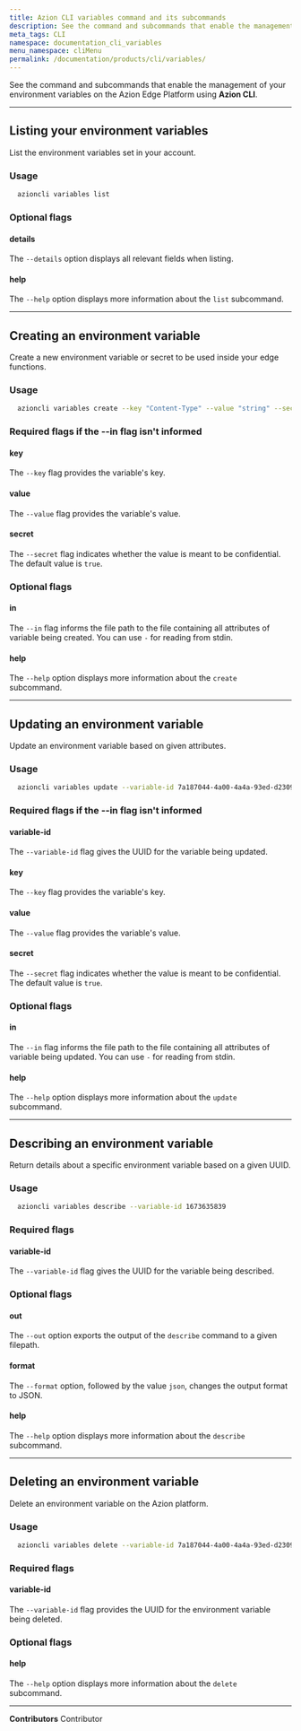 ```yaml
---
title: Azion CLI variables command and its subcommands
description: See the command and subcommands that enable the management of your environment variables on the Azion Edge Platform using Azion CLI.
meta_tags: CLI
namespace: documentation_cli_variables
menu_namespace: cliMenu
permalink: /documentation/products/cli/variables/
---
```


See the command and subcommands that enable the management of your environment variables on the Azion Edge Platform using **Azion CLI**.

---

## Listing your environment variables

List the environment variables set in your account.

### Usage

```bash
  azioncli variables list
```

### Optional flags

#### details

The `--details` option displays all relevant fields when listing.

#### help

The `--help` option displays more information about the `list` subcommand.

---

## Creating an environment variable

Create a new environment variable or secret to be used inside your edge functions.

### Usage

```bash
  azioncli variables create --key "Content-Type" --value "string" --secret false
```

### Required flags if the --in flag isn't informed

#### key

The `--key` flag provides the variable's key.

#### value

The `--value` flag provides the variable's value.

#### secret

The `--secret` flag indicates whether the value is meant to be confidential. The default value is `true`.

### Optional flags

#### in

The `--in` flag informs the file path to the file containing all attributes of variable being created. You can use `-` for reading from stdin.

#### help

The `--help` option displays more information about the `create` subcommand.

---

## Updating an environment variable

Update an environment variable based on given attributes.

### Usage

```bash
  azioncli variables update --variable-id 7a187044-4a00-4a4a-93ed-d2309004019201909321f3 --key 'Content-Type' --value 'json' --secret false
```

### Required flags if the --in flag isn't informed

#### variable-id

The `--variable-id` flag gives the UUID for the variable being updated.

#### key

The `--key` flag provides the variable's key.

#### value

The `--value` flag provides the variable's value.

#### secret

The `--secret` flag indicates whether the value is meant to be confidential. The default value is `true`.

### Optional flags

#### in

The `--in` flag informs the file path to the file containing all attributes of variable being updated. You can use `-` for reading from stdin.

#### help

The `--help` option displays more information about the `update` subcommand.

---

## Describing an environment variable

Return details about a specific environment variable based on a given UUID.

### Usage

```bash
  azioncli variables describe --variable-id 1673635839
```

### Required flags

#### variable-id

The `--variable-id` flag gives the UUID for the variable being described.

### Optional flags

#### out

The `--out` option exports the output of the `describe` command to a given filepath.

#### format

The `--format` option, followed by the value `json`, changes the output format to JSON.

#### help

The `--help` option displays more information about the `describe` subcommand.

---

## Deleting an environment variable

Delete an environment variable on the Azion platform.

### Usage

```bash
  azioncli variables delete --variable-id 7a187044-4a00-4a4a-93ed-d230900423221f3
```

### Required flags

#### variable-id

The `--variable-id` flag provides the UUID for the environment variable being deleted.

### Optional flags

#### help

The `--help` option displays more information about the `delete` subcommand.



---


**Contributors** <ContributorList>Contributor</ContributorList>
